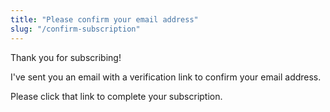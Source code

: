 ```yaml
---
title: "Please confirm your email address"
slug: "/confirm-subscription"
---
```


Thank you for subscribing! 

I've sent you an email with a verification link to confirm your email address.

Please click that link to complete your subscription.